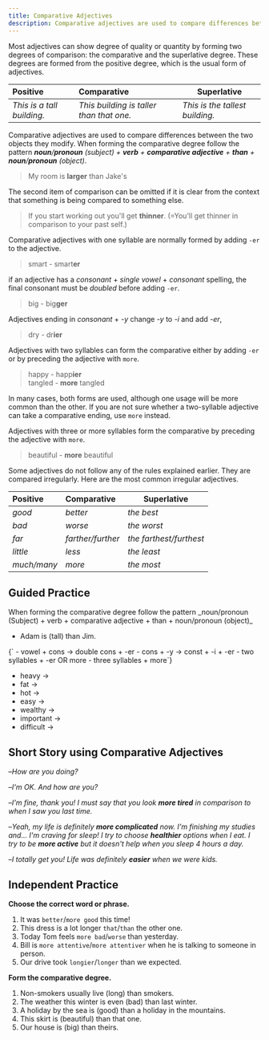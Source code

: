 ```yaml
---
title: Comparative Adjectives
description: Comparative adjectives are used to compare differences between the two objects they modify
---
```


Most adjectives can show degree of quality or quantity by forming two degrees of comparison: the comparative and the superlative degree. These degrees are formed from the positive degree, which is the usual form of adjectives.

| Positive                   | Comparative                              | Superlative                     |
| :------------------------- | :--------------------------------------- | ------------------------------- |
| _This is a tall building._ | _This building is taller than that one._ | _This is the tallest building._ |

Comparative adjectives are used to compare differences between the two objects they modify. When forming the comparative degree follow the pattern _**noun**/**pronoun** (subject) + **verb** + **comparative adjective** + **than** + **noun**/**pronoun** (object)_.

> My room is **larger** than Jake's

The second item of comparison can be omitted if it is clear from the context that something is being compared to something else.

> If you start working out you'll get **thinner**. (=You'll get thinner in comparison to your past self.)

Comparative adjectives with one syllable are normally formed by adding `-er` to the adjective.

> smart - smart**er**

if an adjective has a _consonant_ + _single vowel_ + _consonant_ spelling, the final consonant must be _doubled_ before adding `-er`.

> big - big**ger**

Adjectives ending in _consonant_ + _-y_ change _-y_ to _-i_ and add _-er_,

> dry - dr**ier**

Adjectives with two syllables can form the comparative either by adding `-er` or by preceding the adjective with `more`.

> happy - happ**ier**  
> tangled - **more** tangled

In many cases, both forms are used, although one usage will be more common than the other. If you are not sure whether a two-syllable adjective can take a comparative ending, use `more` instead.

Adjectives with three or more syllables form the comparative by preceding the adjective with `more`.

> beautiful - **more** beautiful

Some adjectives do not follow any of the rules explained earlier. They are compared irregularly. Here are the most common irregular adjectives.

| Positive    | Comparative       | Superlative             |
| :---------- | :---------------- | ----------------------- |
| _good_      | _better_          | _the best_              |
| _bad_       | _worse_           | _the worst_             |
| _far_       | _farther/further_ | _the farthest/furthest_ |
| _little_    | _less_            | _the least_             |
| _much/many_ | _more_            | _the most_              |

## Guided Practice

<Callout mt={8}>
  When forming the comparative degree follow the pattern _noun/pronoun (Subject) + verb +
  comparative adjective + than + noun/pronoun (object)_
</Callout>

- Adam is (tall) <Blank /> than Jim. <Tooltip content="taller" />

<Callout>
  {`
  - vowel + cons → double cons + -er
  - cons + -y → const + -i + -er
  - two syllables + -er OR more
  - three syllables + more`}
</Callout>

- heavy → <Blank /> <Tooltip content="heavier" />
- fat → <Blank /> <Tooltip content="fatter" />
- hot → <Blank /> <Tooltip content="hotter" />
- easy → <Blank /> <Tooltip content="easier" />
- wealthy → <Blank /> <Tooltip content="wealthier / more wealthy" />
- important → <Blank /> <Tooltip content="more important" />
- difficult → <Blank /> <Tooltip content="more difficult" />

## Short Story using Comparative Adjectives

–_How are you doing?_

–_I'm OK. And how are you?_

–_I'm fine, thank you! I must say that you look **more tired** in comparison to when I saw you last time._

–_Yeah, my life is definitely **more complicated** now. I'm finishing my studies and... I'm craving for sleep! I try to choose **healthier** options when I eat. I try to be **more active** but it doesn't help when you sleep 4 hours a day._

–_I totally get you! Life was definitely **easier** when we were kids._

## Independent Practice

**Choose the correct word or phrase.**

1. It was `better`/`more good` this time! <Tooltip content="better" />
2. This dress is a lot longer `that`/`than` the other one. <Tooltip content="than" />
3. Today Tom feels `more bad`/`worse` than yesterday. <Tooltip content="worse" />
4. Bill is `more attentive`/`more attentiver` when he is talking to someone in person. <Tooltip content="more attentive" />
5. Our drive took `longier`/`longer` than we expected. <Tooltip content="longer" />

**Form the comparative degree.**

1. Non-smokers usually live (long) <Blank /> than smokers. <Tooltip content="longer" />
2. The weather this winter is even (bad) <Blank /> than last winter. <Tooltip content="worse" />
3. A holiday by the sea is (good) <Blank /> than a holiday in the mountains. <Tooltip content="better" />
4. This skirt is (beautiful) <Blank /> than that one. <Tooltip content="more beautiful" />
5. Our house is (big) <Blank /> than theirs. <Tooltip content="bigger" />
